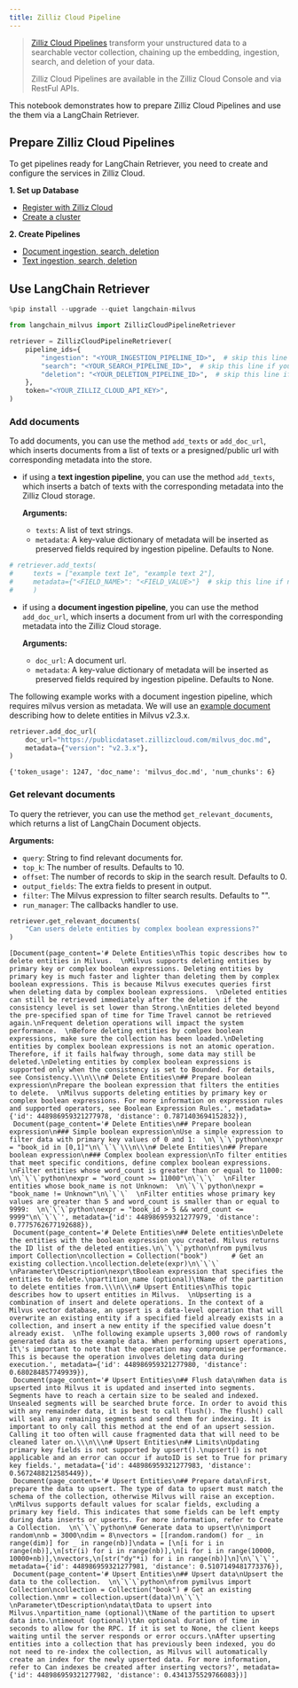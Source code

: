 ```yaml
---
title: Zilliz Cloud Pipeline
---
```


> [Zilliz Cloud Pipelines](https://docs.zilliz.com/docs/pipelines) transform your unstructured data to a searchable vector collection, chaining up the embedding, ingestion, search, and deletion of your data.
> 
> Zilliz Cloud Pipelines are available in the Zilliz Cloud Console and via RestFul APIs.

This notebook demonstrates how to prepare Zilliz Cloud Pipelines and use the them via a LangChain Retriever.

## Prepare Zilliz Cloud Pipelines

To get pipelines ready for LangChain Retriever, you need to create and configure the services in Zilliz Cloud.

**1. Set up Database**

- [Register with Zilliz Cloud](https://docs.zilliz.com/docs/register-with-zilliz-cloud)
- [Create a cluster](https://docs.zilliz.com/docs/create-cluster)

**2. Create Pipelines**

- [Document ingestion, search, deletion](https://docs.zilliz.com/docs/pipelines-doc-data)
- [Text ingestion, search, deletion](https://docs.zilliz.com/docs/pipelines-text-data)

## Use LangChain Retriever


```python
%pip install --upgrade --quiet langchain-milvus
```


```python
from langchain_milvus import ZillizCloudPipelineRetriever

retriever = ZillizCloudPipelineRetriever(
    pipeline_ids={
        "ingestion": "<YOUR_INGESTION_PIPELINE_ID>",  # skip this line if you do NOT need to add documents
        "search": "<YOUR_SEARCH_PIPELINE_ID>",  # skip this line if you do NOT need to get relevant documents
        "deletion": "<YOUR_DELETION_PIPELINE_ID>",  # skip this line if you do NOT need to delete documents
    },
    token="<YOUR_ZILLIZ_CLOUD_API_KEY>",
)
```

### Add documents

To add documents, you can use the method `add_texts` or `add_doc_url`, which inserts documents from a list of texts or a presigned/public url with corresponding metadata into the store.

- if using a **text ingestion pipeline**, you can use the method `add_texts`, which inserts a batch of texts with the corresponding metadata into the Zilliz Cloud storage.

    **Arguments:**
    - `texts`: A list of text strings.
    - `metadata`: A key-value dictionary of metadata will be inserted as preserved fields required by ingestion pipeline. Defaults to None.



```python
# retriever.add_texts(
#     texts = ["example text 1e", "example text 2"],
#     metadata={"<FIELD_NAME>": "<FIELD_VALUE>"}  # skip this line if no preserved field is required by the ingestion pipeline
#     )
```

- if using a **document ingestion pipeline**, you can use the method `add_doc_url`, which inserts a document from url with the corresponding metadata into the Zilliz Cloud storage.

    **Arguments:**
    - `doc_url`: A document url.
    - `metadata`: A key-value dictionary of metadata will be inserted as preserved fields required by ingestion pipeline. Defaults to None.

The following example works with a document ingestion pipeline, which requires milvus version as metadata. We will use an [example document](https://publicdataset.zillizcloud.com/milvus_doc.md) describing how to delete entities in Milvus v2.3.x. 


```python
retriever.add_doc_url(
    doc_url="https://publicdataset.zillizcloud.com/milvus_doc.md",
    metadata={"version": "v2.3.x"},
)
```



```output
{'token_usage': 1247, 'doc_name': 'milvus_doc.md', 'num_chunks': 6}
```


### Get relevant documents

To query the retriever, you can use the method `get_relevant_documents`, which returns a list of LangChain Document objects.

**Arguments:**
- `query`: String to find relevant documents for.
- `top_k`: The number of results. Defaults to 10.
- `offset`: The number of records to skip in the search result. Defaults to 0.
- `output_fields`: The extra fields to present in output.
- `filter`: The Milvus expression to filter search results. Defaults to "".
- `run_manager`: The callbacks handler to use.


```python
retriever.get_relevant_documents(
    "Can users delete entities by complex boolean expressions?"
)
```



```output
[Document(page_content='# Delete Entities\nThis topic describes how to delete entities in Milvus.  \nMilvus supports deleting entities by primary key or complex boolean expressions. Deleting entities by primary key is much faster and lighter than deleting them by complex boolean expressions. This is because Milvus executes queries first when deleting data by complex boolean expressions.  \nDeleted entities can still be retrieved immediately after the deletion if the consistency level is set lower than Strong.\nEntities deleted beyond the pre-specified span of time for Time Travel cannot be retrieved again.\nFrequent deletion operations will impact the system performance.  \nBefore deleting entities by comlpex boolean expressions, make sure the collection has been loaded.\nDeleting entities by complex boolean expressions is not an atomic operation. Therefore, if it fails halfway through, some data may still be deleted.\nDeleting entities by complex boolean expressions is supported only when the consistency is set to Bounded. For details, see Consistency.\\\n\\\n# Delete Entities\n## Prepare boolean expression\nPrepare the boolean expression that filters the entities to delete.  \nMilvus supports deleting entities by primary key or complex boolean expressions. For more information on expression rules and supported operators, see Boolean Expression Rules.', metadata={'id': 448986959321277978, 'distance': 0.7871403694152832}),
 Document(page_content='# Delete Entities\n## Prepare boolean expression\n### Simple boolean expression\nUse a simple expression to filter data with primary key values of 0 and 1:  \n\`\`\`python\nexpr = "book_id in [0,1]"\n\`\`\`\\\n\\\n# Delete Entities\n## Prepare boolean expression\n### Complex boolean expression\nTo filter entities that meet specific conditions, define complex boolean expressions.  \nFilter entities whose word_count is greater than or equal to 11000:  \n\`\`\`python\nexpr = "word_count >= 11000"\n\`\`\`  \nFilter entities whose book_name is not Unknown:  \n\`\`\`python\nexpr = "book_name != Unknown"\n\`\`\`  \nFilter entities whose primary key values are greater than 5 and word_count is smaller than or equal to 9999:  \n\`\`\`python\nexpr = "book_id > 5 && word_count <= 9999"\n\`\`\`', metadata={'id': 448986959321277979, 'distance': 0.7775762677192688}),
 Document(page_content='# Delete Entities\n## Delete entities\nDelete the entities with the boolean expression you created. Milvus returns the ID list of the deleted entities.\n\`\`\`python\nfrom pymilvus import Collection\ncollection = Collection("book")      # Get an existing collection.\ncollection.delete(expr)\n\`\`\`  \nParameter\tDescription\nexpr\tBoolean expression that specifies the entities to delete.\npartition_name (optional)\tName of the partition to delete entities from.\\\n\\\n# Upsert Entities\nThis topic describes how to upsert entities in Milvus.  \nUpserting is a combination of insert and delete operations. In the context of a Milvus vector database, an upsert is a data-level operation that will overwrite an existing entity if a specified field already exists in a collection, and insert a new entity if the specified value doesn’t already exist.  \nThe following example upserts 3,000 rows of randomly generated data as the example data. When performing upsert operations, it\'s important to note that the operation may compromise performance. This is because the operation involves deleting data during execution.', metadata={'id': 448986959321277980, 'distance': 0.680284857749939}),
 Document(page_content='# Upsert Entities\n## Flush data\nWhen data is upserted into Milvus it is updated and inserted into segments. Segments have to reach a certain size to be sealed and indexed. Unsealed segments will be searched brute force. In order to avoid this with any remainder data, it is best to call flush(). The flush() call will seal any remaining segments and send them for indexing. It is important to only call this method at the end of an upsert session. Calling it too often will cause fragmented data that will need to be cleaned later on.\\\n\\\n# Upsert Entities\n## Limits\nUpdating primary key fields is not supported by upsert().\nupsert() is not applicable and an error can occur if autoID is set to True for primary key fields.', metadata={'id': 448986959321277983, 'distance': 0.5672488212585449}),
 Document(page_content='# Upsert Entities\n## Prepare data\nFirst, prepare the data to upsert. The type of data to upsert must match the schema of the collection, otherwise Milvus will raise an exception.  \nMilvus supports default values for scalar fields, excluding a primary key field. This indicates that some fields can be left empty during data inserts or upserts. For more information, refer to Create a Collection.  \n\`\`\`python\n# Generate data to upsert\n\nimport random\nnb = 3000\ndim = 8\nvectors = [[random.random() for _ in range(dim)] for _ in range(nb)]\ndata = [\n[i for i in range(nb)],\n[str(i) for i in range(nb)],\n[i for i in range(10000, 10000+nb)],\nvectors,\n[str("dy"*i) for i in range(nb)]\n]\n\`\`\`', metadata={'id': 448986959321277981, 'distance': 0.5107149481773376}),
 Document(page_content='# Upsert Entities\n## Upsert data\nUpsert the data to the collection.  \n\`\`\`python\nfrom pymilvus import Collection\ncollection = Collection("book") # Get an existing collection.\nmr = collection.upsert(data)\n\`\`\`  \nParameter\tDescription\ndata\tData to upsert into Milvus.\npartition_name (optional)\tName of the partition to upsert data into.\ntimeout (optional)\tAn optional duration of time in seconds to allow for the RPC. If it is set to None, the client keeps waiting until the server responds or error occurs.\nAfter upserting entities into a collection that has previously been indexed, you do not need to re-index the collection, as Milvus will automatically create an index for the newly upserted data. For more information, refer to Can indexes be created after inserting vectors?', metadata={'id': 448986959321277982, 'distance': 0.4341375529766083})]
```
